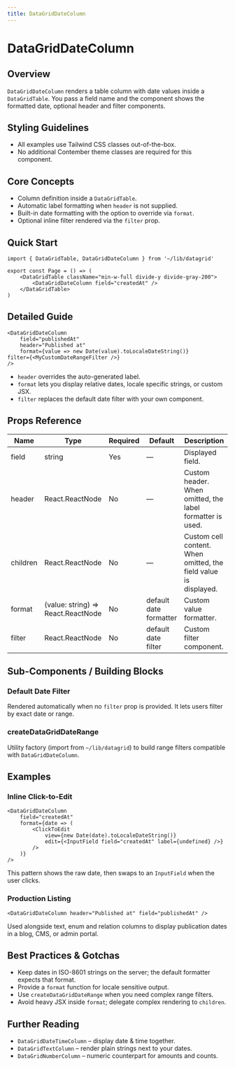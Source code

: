 ```yaml
---
title: DataGridDateColumn
---
```


<!-- Edited by human: false -->
<!-- Examples count: 13 -->
<!-- Source examples: 1 -->
<!-- Playground examples: 2 -->
<!-- External examples: 10 -->
<!-- Import examples: 7 -->

# DataGridDateColumn

## Overview
`DataGridDateColumn` renders a table column with date values inside a `DataGridTable`.
You pass a field name and the component shows the formatted date, optional header and filter components.

## Styling Guidelines
* All examples use Tailwind CSS classes out-of-the-box.
* No additional Contember theme classes are required for this component.

## Core Concepts
* Column definition inside a `DataGridTable`.
* Automatic label formatting when `header` is not supplied.
* Built-in date formatting with the option to override via `format`.
* Optional inline filter rendered via the `filter` prop.

## Quick Start
```tsx
import { DataGridTable, DataGridDateColumn } from '~/lib/datagrid'

export const Page = () => (
	<DataGridTable className="min-w-full divide-y divide-gray-200">
		<DataGridDateColumn field="createdAt" />
	</DataGridTable>
)
```

## Detailed Guide
```tsx
<DataGridDateColumn
	field="publishedAt"
	header="Published at"
	format={value => new Date(value).toLocaleDateString()}
filter={<MyCustomDateRangeFilter />}
/>
```
* `header` overrides the auto-generated label.
* `format` lets you display relative dates, locale specific strings, or custom JSX.
* `filter` replaces the default date filter with your own component.

## Props Reference
| Name | Type | Required | Default | Description |
|------|------|----------|---------|-------------|
| field | string | Yes | — | Displayed field. |
| header | React.ReactNode | No | — | Custom header. When omitted, the label formatter is used. |
| children | React.ReactNode | No | — | Custom cell content. When omitted, the field value is displayed. |
| format | (value: string) => React.ReactNode | No | default date formatter | Custom value formatter. |
| filter | React.ReactNode | No | default date filter | Custom filter component. |

## Sub-Components / Building Blocks
### Default Date Filter
Rendered automatically when no `filter` prop is provided. It lets users filter by exact date or range.

### createDataGridDateRange
Utility factory (import from `~/lib/datagrid`) to build range filters compatible with `DataGridDateColumn`.

## Examples
### Inline Click-to-Edit
```tsx
<DataGridDateColumn
	field="createdAt"
	format={date => (
		<ClickToEdit
			view={new Date(date).toLocaleDateString()}
			edit={<InputField field="createdAt" label={undefined} />}
		/>
	)}
/>
```
This pattern shows the raw date, then swaps to an `InputField` when the user clicks.

### Production Listing
```tsx
<DataGridDateColumn header="Published at" field="publishedAt" />
```
Used alongside text, enum and relation columns to display publication dates in a blog, CMS, or admin portal.

## Best Practices & Gotchas
* Keep dates in ISO-8601 strings on the server; the default formatter expects that format.
* Provide a `format` function for locale sensitive output.
* Use `createDataGridDateRange` when you need complex range filters.
* Avoid heavy JSX inside `format`; delegate complex rendering to `children`.

## Further Reading
* `DataGridDateTimeColumn` – display date & time together.
* `DataGridTextColumn` – render plain strings next to your dates.
* `DataGridNumberColumn` – numeric counterpart for amounts and counts.

<!-- End of Generated Documentation -->

